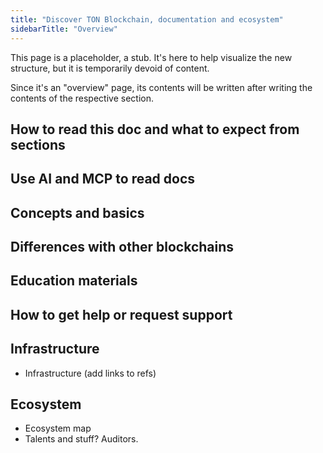 ```yaml
---
title: "Discover TON Blockchain, documentation and ecosystem"
sidebarTitle: "Overview"
---
```


This page is a placeholder, a stub. It's here to help visualize the new structure, but it is temporarily devoid of content.

Since it's an "overview" page, its contents will be written after writing the contents of the respective section.

## How to read this doc and what to expect from sections
## Use AI and MCP to read docs
## Concepts and basics
## Differences with other blockchains
## Education materials
## How to get help or request support
## Infrastructure
- Infrastructure (add links to refs)
## Ecosystem
- Ecosystem map
- Talents and stuff? Auditors.
